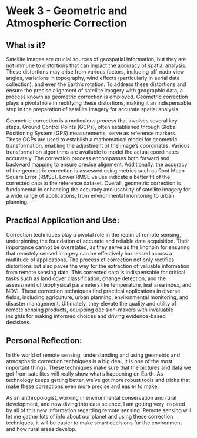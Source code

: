 # Week 3 - Geometric and Atmospheric Correction

## **What is it?**

Satellite images are crucial sources of geospatial information, but they are not immune to distortions that can impact the accuracy of spatial analysis. These distortions may arise from various factors, including off-nadir view angles, variations in topography, wind effects (particularly in aerial data collection), and even the Earth's rotation. To address these distortions and ensure the precise alignment of satellite imagery with geographic data, a process known as geometric correction is employed. Geometric correction plays a pivotal role in rectifying these distortions, making it an indispensable step in the preparation of satellite imagery for accurate spatial analysis.

Geometric correction is a meticulous process that involves several key steps. Ground Control Points (GCPs), often established through Global Positioning System (GPS) measurements, serve as reference markers. These GCPs are used to establish a mathematical model for geometric transformation, enabling the adjustment of the image's coordinates. Various transformation algorithms are available to model the actual coordinates accurately. The correction process encompasses both forward and backward mapping to ensure precise alignment. Additionally, the accuracy of the geometric correction is assessed using metrics such as Root Mean Square Error (RMSE). Lower RMSE values indicate a better fit of the corrected data to the reference dataset. Overall, geometric correction is fundamental in enhancing the accuracy and usability of satellite imagery for a wide range of applications, from environmental monitoring to urban planning.

## **Practical Application and Use:**

Correction techniques play a pivotal role in the realm of remote sensing, underpinning the foundation of accurate and reliable data acquisition. Their importance cannot be overstated, as they serve as the linchpin for ensuring that remotely sensed imagery can be effectively harnessed across a multitude of applications. The process of correction not only rectifies distortions but also paves the way for the extraction of valuable information from remote sensing data. This corrected data is indispensable for critical tasks such as land cover classification, change detection, and the assessment of biophysical parameters like temperature, leaf area index, and NDVI. These correction techniques find practical applications in diverse fields, including agriculture, urban planning, environmental monitoring, and disaster management. Ultimately, they elevate the quality and utility of remote sensing products, equipping decision-makers with invaluable insights for making informed choices and driving evidence-based decisions.

## **Personal Reflection:**

In the world of remote sensing, understanding and using geometric and atmospheric correction techniques is a big deal, it is one of the most important things. These techniques make sure that the pictures and data we get from satellites will really show what's happening on Earth. As technology keeps getting better, we've got more robust tools and tricks that make these corrections even more precise and easier to make.

As an anthropologist, working in environmental conservation and rural development, and now diving into data science, I am getting very inspired by all of this new information regarding remote sensing. Remote sensing will let me gather lots of info about our planet and using these correction techniques, it will be easier to make smart decisions for the environment and how rural areas develop.
